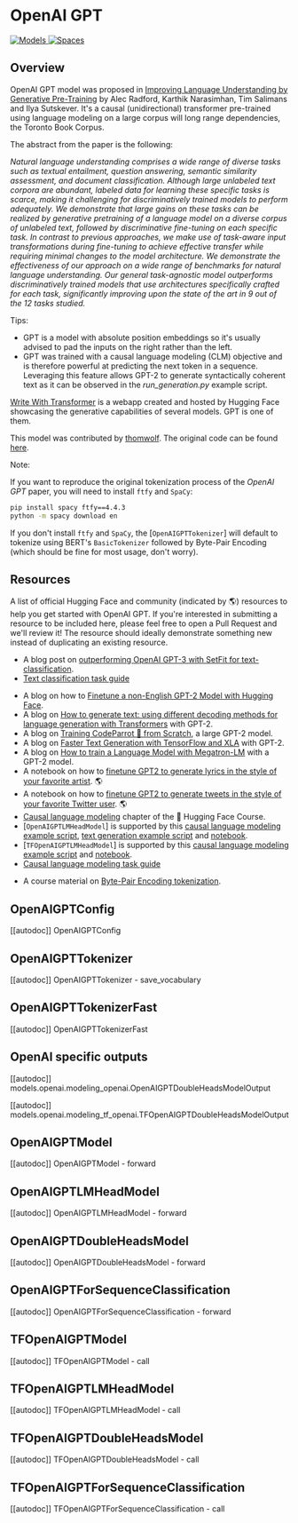 <!--Copyright 2020 The HuggingFace Team. All rights reserved.

Licensed under the Apache License, Version 2.0 (the "License"); you may not use this file except in compliance with
the License. You may obtain a copy of the License at

http://www.apache.org/licenses/LICENSE-2.0

Unless required by applicable law or agreed to in writing, software distributed under the License is distributed on
an "AS IS" BASIS, WITHOUT WARRANTIES OR CONDITIONS OF ANY KIND, either express or implied. See the License for the
specific language governing permissions and limitations under the License.
-->

# OpenAI GPT

<div class="flex flex-wrap space-x-1">
<a href="https://huggingface.co/models?filter=openai-gpt">
<img alt="Models" src="https://img.shields.io/badge/All_model_pages-openai--gpt-blueviolet">
</a>
<a href="https://huggingface.co/spaces/docs-demos/openai-gpt">
<img alt="Spaces" src="https://img.shields.io/badge/%F0%9F%A4%97%20Hugging%20Face-Spaces-blue">
</a>
</div>

## Overview

OpenAI GPT model was proposed in [Improving Language Understanding by Generative Pre-Training](https://s3-us-west-2.amazonaws.com/openai-assets/research-covers/language-unsupervised/language_understanding_paper.pdf)
by Alec Radford, Karthik Narasimhan, Tim Salimans and Ilya Sutskever. It's a causal (unidirectional) transformer
pre-trained using language modeling on a large corpus will long range dependencies, the Toronto Book Corpus.

The abstract from the paper is the following:

*Natural language understanding comprises a wide range of diverse tasks such as textual entailment, question answering,
semantic similarity assessment, and document classification. Although large unlabeled text corpora are abundant,
labeled data for learning these specific tasks is scarce, making it challenging for discriminatively trained models to
perform adequately. We demonstrate that large gains on these tasks can be realized by generative pretraining of a
language model on a diverse corpus of unlabeled text, followed by discriminative fine-tuning on each specific task. In
contrast to previous approaches, we make use of task-aware input transformations during fine-tuning to achieve
effective transfer while requiring minimal changes to the model architecture. We demonstrate the effectiveness of our
approach on a wide range of benchmarks for natural language understanding. Our general task-agnostic model outperforms
discriminatively trained models that use architectures specifically crafted for each task, significantly improving upon
the state of the art in 9 out of the 12 tasks studied.*

Tips:

- GPT is a model with absolute position embeddings so it's usually advised to pad the inputs on the right rather than
  the left.
- GPT was trained with a causal language modeling (CLM) objective and is therefore powerful at predicting the next
  token in a sequence. Leveraging this feature allows GPT-2 to generate syntactically coherent text as it can be
  observed in the *run_generation.py* example script.

[Write With Transformer](https://transformer.huggingface.co/doc/gpt) is a webapp created and hosted by Hugging Face
showcasing the generative capabilities of several models. GPT is one of them.

This model was contributed by [thomwolf](https://huggingface.co/thomwolf). The original code can be found [here](https://github.com/openai/finetune-transformer-lm).

Note:

If you want to reproduce the original tokenization process of the *OpenAI GPT* paper, you will need to install `ftfy`
and `SpaCy`:

```bash
pip install spacy ftfy==4.4.3
python -m spacy download en
```

If you don't install `ftfy` and `SpaCy`, the [`OpenAIGPTTokenizer`] will default to tokenize
using BERT's `BasicTokenizer` followed by Byte-Pair Encoding (which should be fine for most usage, don't worry).

## Resources

A list of official Hugging Face and community (indicated by 🌎) resources to help you get started with OpenAI GPT. If you're interested in submitting a resource to be included here, please feel free to open a Pull Request and we'll review it! The resource should ideally demonstrate something new instead of duplicating an existing resource.

<PipelineTag pipeline="text-classification"/>

- A blog post on [outperforming OpenAI GPT-3 with SetFit for text-classification](https://www.philschmid.de/getting-started-setfit).
- [Text classification task guide](./tasks/sequence_classification)

<PipelineTag pipeline="text-generation"/>

- A blog on how to [Finetune a non-English GPT-2 Model with Hugging Face](https://www.philschmid.de/fine-tune-a-non-english-gpt-2-model-with-huggingface).
- A blog on [How to generate text: using different decoding methods for language generation with Transformers](https://huggingface.co/blog/how-to-generate) with GPT-2.
- A blog on [Training CodeParrot 🦜 from Scratch](https://huggingface.co/blog/codeparrot), a large GPT-2 model.
- A blog on [Faster Text Generation with TensorFlow and XLA](https://huggingface.co/blog/tf-xla-generate) with GPT-2.
- A blog on [How to train a Language Model with Megatron-LM](https://huggingface.co/blog/megatron-training) with a GPT-2 model.
- A notebook on how to [finetune GPT2 to generate lyrics in the style of your favorite artist](https://colab.research.google.com/github/AlekseyKorshuk/huggingartists/blob/master/huggingartists-demo.ipynb). 🌎
- A notebook on how to [finetune GPT2 to generate tweets in the style of your favorite Twitter user](https://colab.research.google.com/github/borisdayma/huggingtweets/blob/master/huggingtweets-demo.ipynb). 🌎
- [Causal language modeling](https://huggingface.co/course/en/chapter7/6?fw=pt#training-a-causal-language-model-from-scratch) chapter of the 🤗 Hugging Face Course.
- [`OpenAIGPTLMHeadModel`] is supported by this [causal language modeling example script](https://github.com/huggingface/transformers/tree/main/examples/pytorch/language-modeling#gpt-2gpt-and-causal-language-modeling), [text generation example script](https://github.com/huggingface/transformers/blob/main/examples/pytorch/text-generation/run_generation.py) and [notebook](https://colab.research.google.com/github/huggingface/notebooks/blob/main/examples/language_modeling.ipynb).
- [`TFOpenAIGPTLMHeadModel`] is supported by this [causal language modeling example script](https://github.com/huggingface/transformers/tree/main/examples/tensorflow/language-modeling#run_clmpy) and [notebook](https://colab.research.google.com/github/huggingface/notebooks/blob/main/examples/language_modeling-tf.ipynb).
- [Causal language modeling task guide](./tasks/language_modeling)

<PipelineTag pipeline="token-classification"/>

- A course material on [Byte-Pair Encoding tokenization](https://huggingface.co/course/en/chapter6/5).

## OpenAIGPTConfig

[[autodoc]] OpenAIGPTConfig

## OpenAIGPTTokenizer

[[autodoc]] OpenAIGPTTokenizer
    - save_vocabulary

## OpenAIGPTTokenizerFast

[[autodoc]] OpenAIGPTTokenizerFast

## OpenAI specific outputs

[[autodoc]] models.openai.modeling_openai.OpenAIGPTDoubleHeadsModelOutput

[[autodoc]] models.openai.modeling_tf_openai.TFOpenAIGPTDoubleHeadsModelOutput

## OpenAIGPTModel

[[autodoc]] OpenAIGPTModel
    - forward

## OpenAIGPTLMHeadModel

[[autodoc]] OpenAIGPTLMHeadModel
    - forward

## OpenAIGPTDoubleHeadsModel

[[autodoc]] OpenAIGPTDoubleHeadsModel
    - forward

## OpenAIGPTForSequenceClassification

[[autodoc]] OpenAIGPTForSequenceClassification
    - forward

## TFOpenAIGPTModel

[[autodoc]] TFOpenAIGPTModel
    - call

## TFOpenAIGPTLMHeadModel

[[autodoc]] TFOpenAIGPTLMHeadModel
    - call

## TFOpenAIGPTDoubleHeadsModel

[[autodoc]] TFOpenAIGPTDoubleHeadsModel
    - call

## TFOpenAIGPTForSequenceClassification

[[autodoc]] TFOpenAIGPTForSequenceClassification
    - call

